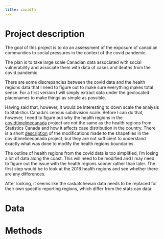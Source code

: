 ```yaml
---
title: covidfn
---
```


# Project description

The goal of this project is to do an assessment of the exposure of canadian communities to social pressures in the context of the covid pandemic. 

The plan is to take large scale Canadian data associated with social vulnerability and associate them with data of cases and deaths from the covid pandemic. 

There are some discrepancies between the covid data and the health regions data that I need to figure out to make sure everything makes total sense. For a first version I will simply extract data under the geolocated placenames to make things as simple as possible. 

Having said that, however, it would be interesting to down scale the analysis to Statistics Canada's census subdivision scale. Before I can do that, however, I need to figure out why the health regions in the [covidtimelinecanada](https://github.com/ccodwg/CovidTimelineCanada) project are not the same as the health regions from Statistics Canada and how it affects case distribution in the country. There is a short [description](https://github.com/ccodwg/CovidTimelineCanada/tree/main/geo) of the modifications made to the shapefiles in the covidtimelinecanada project, but they are not sufficient to understand exactly what was done to modify the health regions boundaries.

The outline of health regions from the covid data is too simplified, I'm losing a lot of data along the coast. This will need to be modified and I may need to figure out the issue with the health regions sooner rather than later. The first step would be to look at the 2018 health regions and see whether there are any differences. 

After looking, it seems like the saskatchewan data needs to be replaced for their own specific reporting regions, which differ from the stats can data

# Data 


# Methods 


